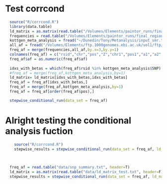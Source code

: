 # Test corrcond

```r
  source("R/corrcond.R")
  library(data.table)
  ld_matrix = as.matrix(read.table("/Volumes/Elements/paintor_runs/final_regions/0_1:145538184-145786438.LD.EUR.old", header=F))
  frequencies = read.table("/Volumes/Elements/paintor_runs/final_regions/0_1:145538184-145786438.EUR", header=F)
  kottgen_meta_analysis = fread("~/Dunedin/Tony/Metanalysis/input_smr.txt", header=T)
  all_af = fread("/Volumes/Elements/ftp.1000genomes.ebi.ac.uk/vol1/ftp/release/20130502/all_af.txt", header=F)
  freq_af = merge(frequencies,all_af,by.x=3,by.y=1)
  colnames(freq_af) = c("rsid","chr","pos","Z","chr1","pos1","a1","a2","pop1","af")
  freq_af$af = as.numeric(freq_af$af)
  
  idxs_with_betas = which(freq_af$rsid %in% kottgen_meta_analysis$SNP)
  #freq_af = merge(freq_af,kottgen_meta_analysis,by=1)
  ld_matrix= ld_matrix[idxs_with_betas,idxs_with_betas]
  freq_af = freq_af[idxs_with_betas,]
  freq_af = merge(freq_af,kottgen_meta_analysis,by=1)
  freq_af = freq_af[order(freq_af$pos),]

  stepwise_conditional_run(data_set = freq_af)


```

# Alright testing the conditional analysis fuction

```r
    source("R/corrcond.R")
    stepwise_results = stepwise_conditional_run(data_set = freq_af, ld_matrix=ld_matrix,p_value_threshold = 0.0001)
    
    
```



```r
  freq_af = read.table("data/snp_summary.txt", header=T)
  ld_matrix = as.matrix(read.table("data/ld_matrix_test.txt", header=F))
  stepwise_results = stepwise_conditional_run(data_set = freq_af, ld_matrix=ld_matrix,p_value_threshold = 0.0001)

```
